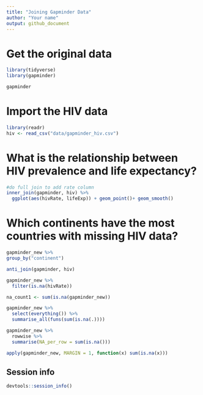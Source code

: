 ```yaml
---
title: "Joining Gapminder Data"
author: "Your name"
output: github_document
---
```


# Get the original data

```r
library(tidyverse)
library(gapminder)

gapminder
```

# Import the HIV data

```r
library(readr)
hiv <- read_csv("data/gapminder_hiv.csv")

```

# What is the relationship between HIV prevalence and life expectancy?

```r
#do full join to add rate column
inner_join(gapminder, hiv) %>% 
  ggplot(aes(hivRate, lifeExp)) + geom_point()+ geom_smooth()

```

# Which continents have the most countries with missing HIV data?

```r
gapminder_new %>%
group_by("continent") 

anti_join(gapminder, hiv)

gapminder_new %>%
  filter(is.na(hivRate))

na_count1 <- sum(is.na(gapminder_new)) 

gapminder_new %>%
  select(everything()) %>%  
  summarise_all(funs(sum(is.na(.))))

gapminder_new %>%
  rowwise %>%
  summarise(NA_per_row = sum(is.na()))

apply(gapminder_new, MARGIN = 1, function(x) sum(is.na(x)))
```


## Session info

```r
devtools::session_info()
```



